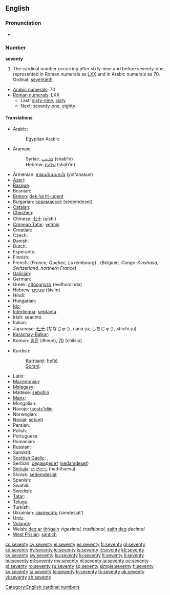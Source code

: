 ==English==

===Pronunciation===
* {{audio|en-us-seventy.ogg|Audio (US)}}

===Number===
'''seventy'''

# The cardinal number occurring after sixty-nine and before seventy-one, represented in Roman numerals as [[LXX]] and in Arabic numerals as 70. Ordinal: [[seventieth]].
* [[w:Arabic numerals|Arabic numerals]]: 70
* [[w:Roman numerals|Roman numerals]]: LXX
** Last: [[sixty-nine]], [[sixty]]
** Next: [[seventy-one]], [[eighty]]

====Translations====
{{trans-top|cardinal number}}
* Arabic: {{t-|ar|سبعون|alt=سَبْعون|tr=sab3uun}}
*: Egyptian Arabic: {{tø|arz|سبعين|tr=sab3iin|sc=Arab|xs=Egyptian Arabic}}
* Aramaic:
*: Syriac: [[ܫܒܥܝܢ]] (shab‘īn) {{c}}
*: Hebrew: [[שבעין]] (shab‘īn) {{c}}
* Armenian: [[յոթանասուն]] (yot'anasun)
* [[Azeri]]: {{t|az|yetmiş}}
* [[Basque]]: {{t|eu|hirurogeita hamar}}
* Bosnian: {{t-|bs|sedamdeset}}
* [[Breton]]: [[dek ha tri-ugent]]
* Bulgarian: [[седемдесет]] (sédemdeset)
* [[Catalan]]: {{t+|ca|setanta}}
* [[Chechen]]: {{tø|ce|кхузткъе итт|tr=quztqhe itt}}
* Chinese: [[七十]] (qīshí)
* [[Crimean Tatar]]: [[yetmiş]]
* Croatian: {{t-|hr|sedamdeset|alt=sedamdèsēt}}
* Czech: {{t-|cs|sedmdesát}}
* Danish: {{t+|da|halvfjerds}}
* Dutch: {{t+|nl|zeventig|f}}
* Esperanto: {{t-|eo|sepdek|xs=Esperanto}}
* Finnish: {{t-|fi|seitsemänkymmentä}}
* French: (''France, Quebec, Luxembourg'') {{t+|fr|soixante-dix}}, (''Belgium, Congo-Kinshasa, Switzerland, northern France'') {{t+|fr|septante}} {{m}}
* [[Galician]]: {{t+|gl|setenta|xs=Galician}}
* German: {{t+|de|siebzig|f}}
* Greek: [[εβδομήντα]] (evdhomínda)
* Hebrew: [[שבעים|שִׁבְעִים]] (šivím) {{m|f}}
* Hindi: {{t+|hi|सत्तर|tr=sattar|xs=Hindi}}
* Hungarian: {{t+|hu|hetven}}
* [[Ido]]: {{t+|io|sepadek|xs=Ido}}
* [[Interlingua]]: [[septanta]]
* Irish: seachtó
* Italian: {{t+|it|settanta|m}}
* Japanese: [[七十]] (ななじゅう, naná-jū; しちじゅう, shichí-jū)
* [[Karachay-Balkar]]: {{tø|krc|джетмиш|tr=jetmiş|sc=Cyrl}}
* Korean: [[일흔]] (ilheun), [[70]] (chilsip)
{{trans-mid}}
* Kurdish:
*: [[Kurmanji]]: [[heftê]]
*: [[Sorani]]: {{ku-Arab|[[حه‌فتا]]}}
* Latin: {{t-|la|septuaginta}}
* [[Macedonian]]: {{t|mk|седумдесет|tr=sedúmdeset}}
* [[Malagasy]]: {{t|mg|fitopolo|xs=Malagasy}}
* Maltese: [[sebgħin]]
* [[Manx]]: {{t|gv|tree feed as jeih}}
* Mongolian: {{t-|mn|дал|tr=dal|sc=Cyrl|xs=Mongolian}}
* Navajo: [[tsostsʼidiin]]
* Norwegian: {{t+|no|sytti}}
* [[Novial]]: [[setanti]]
* Persian: {{t-|fa|هفتاد|tr=haftâd|xs=Persian}}
* Polish: {{t|pl|siedemdziesiąt}}
* Portuguese: {{t+|pt|setenta}}
* Romanian: {{t+|ro|şaptezeci}}
* Russian: {{t+|ru|семьдесят|tr=sém’desjat}}
* Sanskrit: {{t|sa|अशीतितमः|tr=aśītitamaḥ|xs=Sanskrit}}
* [[Scottish Gaelic]]: {{qualifier|old system}} {{t-|gd|trì|xs=Scottish Gaelic}} {{t-|gd|fichead|xs=Scottish Gaelic}} {{t-|gd|'s|xs=Scottish Gaelic}} {{t-|gd|deich|alt=a deich|xs=Scottish Gaelic}},  {{qualifier|new system}} {{t-|gd|seachdad|xs=Scottish Gaelic}}
* Serbian: [[седамдесет]] ([[sedamdeset]])
* [[Sinhala]]: [[හැත්තෑව]] (haththaeva)
* Slovak: [[sedemdesiat]]
* Spanish: {{t+|es|setenta}}
* Swahili: {{t|sw|sabini|xs=Swahili}}
* Swedish: {{t+|sv|sjuttio}}
* [[Tatar]]: {{t+|tt|җитмеш|sc=Cyrl|xs=Tatar}}, {{t-|tt|citmeş|xs=Tatar}}
* [[Telugu]]: {{t|te|డెబ్భై|tr=Debbhai}}
* Turkish: {{t+|tr|yetmiş}}
* Ukrainian: [[сімдесять]] (símdesjat’)
* Urdu: {{t-|ur|ستر|tr=sattar|xs=Urdu}}
* [[Volapük]]: {{t|vo|veldeg}}
* Welsh: [[deg ar thrigain]] ''vigesimal, traditional'', [[saith deg]] ''decimal''
* [[West Frisian]]: [[santich]]
{{trans-bottom}}

[[Category:English cardinal numbers]]

[[cs:seventy]]
[[cy:seventy]]
[[el:seventy]]
[[es:seventy]]
[[fr:seventy]]
[[gl:seventy]]
[[ko:seventy]]
[[hy:seventy]]
[[io:seventy]]
[[is:seventy]]
[[it:seventy]]
[[kk:seventy]]
[[ky:seventy]]
[[sw:seventy]]
[[ku:seventy]]
[[lo:seventy]]
[[lt:seventy]]
[[li:seventy]]
[[hu:seventy]]
[[ml:seventy]]
[[my:seventy]]
[[nl:seventy]]
[[ja:seventy]]
[[oc:seventy]]
[[pl:seventy]]
[[ro:seventy]]
[[ru:seventy]]
[[sq:seventy]]
[[simple:seventy]]
[[fi:seventy]]
[[sv:seventy]]
[[ta:seventy]]
[[te:seventy]]
[[tr:seventy]]
[[tk:seventy]]
[[uk:seventy]]
[[vi:seventy]]
[[zh:seventy]]
